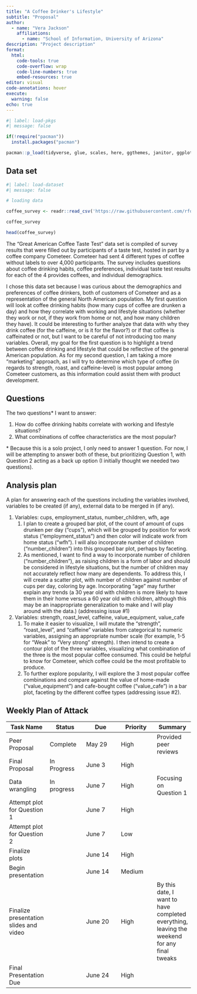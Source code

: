 ```yaml
---
title: "A Coffee Drinker's Lifestyle"
subtitle: "Proposal"
author: 
  - name: "Vera Jackson"
    affiliations:
      - name: "School of Information, University of Arizona"
description: "Project description"
format:
  html:
    code-tools: true
    code-overflow: wrap
    code-line-numbers: true
    embed-resources: true
editor: visual
code-annotations: hover
execute:
  warning: false
echo: true
---
```


```r
#| label: load-pkgs
#| message: false

if(!require("pacman"))
  install.packages("pacman")

pacman::p_load(tidyverse, glue, scales, here, ggthemes, janitor, ggplot2, readr)
```

## Data set

```r
#| label: load-dataset
#| message: false

# loading data

coffee_survey <- readr::read_csv('https://raw.githubusercontent.com/rfordatascience/tidytuesday/master/data/2024/2024-05-14/coffee_survey.csv')

coffee_survey

head(coffee_survey)

```

The "Great American Coffee Taste Test" data set is compiled of survey results that were filled out by participants of a taste test, hosted in part by a coffee company Cometeer. Cometeer had sent 4 different types of coffee without labels to over 4,000 participants. The survey includes questions about coffee drinking habits, coffee preferences, individual taste test results for each of the 4 provides coffees, and individual demographics.

I chose this data set because I was curious about the demographics and preferences of coffee drinkers, both of customers of Cometeer and as a representation of the general North American population. My first question will look at coffee drinking habits (how many cups of coffee are drunken a day) and how they correlate with working and lifestyle situations (whether they work or not, if they work from home or not, and how many children they have). It could be interesting to further analyze that data with why they drink coffee (for the caffeine, or is it for the flavor?) or if that coffee is caffeinated or not, but I want to be careful of not introducing too many variables. Overall, my goal for the first question is to highlight a trend between coffee drinking and lifestyle that could be reflective of the general American population. As for my second question, I am taking a more "marketing" approach, as I will try to determine which type of coffee (in regards to strength, roast, and caffeine-level) is most popular among Cometeer customers, as this information could assist them with product development.

## Questions

The two questions\* I want to answer:

1.  How do coffee drinking habits correlate with working and lifestyle situations?
2.  What combinations of coffee characteristics are the most popular?

\* Because this is a solo project, I only need to answer 1 question. For now, I will be attempting to answer both of these, but prioritizing Question 1, with Question 2 acting as a back up option (I initially thought we needed two questions).

## Analysis plan

A plan for answering each of the questions including the variables involved, variables to be created (if any), external data to be merged in (if any).

1.  Variables: cups, employment_status, number_children, wfh, age
    1.  I plan to create a grouped bar plot, of the count of amount of cups drunken per day ("cups"), which will be grouped by position for work status ("employment_status") and then color will indicate work from home status ("wfh"). I will also incorporate number of children ("number_children") into this grouped bar plot, perhaps by faceting.
    2.  As mentioned, I want to find a way to incorporate number of children ("number_children"), as raising children is a form of labor and should be considered in lifestyle situations, but the number of children may not accurately reflect how many are dependents. To address this, I will create a scatter plot, with number of children against number of cups per day, coloring by age. Incorporating "age" may further explain any trends (a 30 year old with children is more likely to have them in their home versus a 60 year old with children, although this may be an inappropriate generalization to make and I will play around with the data.) (addressing issue #1)
2.  Variables: strength, roast_level, caffeine, value_equipment, value_cafe
    1.  To make it easier to visualize, I will mutate the "strength", "roast_level", and "caffeine" variables from categorical to numeric variables, assigning an appropriate number scale (for example, 1-5 for "Weak" to "Very strong" strength). I then intend to create a contour plot of the three variables, visualizing what combination of the three is the most popular coffee consumed. This could be helpful to know for Cometeer, which coffee could be the most profitable to produce.
    2.  To further explore popularity, I will explore the 3 most popular coffee combinations and compare against the value of home-made ("value_equipment") and cafe-bought coffee ("value_cafe") in a bar plot, faceting by the different coffee types (addressing issue #2).

## Weekly Plan of Attack

| Task Name                              | Status      | Due     | Priority | Summary                                                                                     |
|---------------|---------------|---------------|---------------|---------------|
| Peer Proposal                          | Complete    | May 29  | High     | Provided peer reviews                                                                       |
| Final Proposal                         | In Progress | June 3  | High     |                                                                                             |
| Data wrangling                         | In progress | June 7  | High     | Focusing on Question 1                                                                      |
| Attempt plot for Question 1            |             | June 7  | High     |                                                                                             |
| Attempt plot for Question 2            |             | June 7  | Low      |                                                                                             |
| Finalize plots                         |             | June 14 | High     |                                                                                             |
| Begin presentation                     |             | June 14 | Medium   |                                                                                             |
| Finalize presentation slides and video |             | June 20 | High     | By this date, I want to have completed everything, leaving the weekend for any final tweaks |
| Final Presentation Due                 |             | June 24 | High     |                                                                                             |
